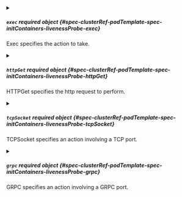 


<details className="config-field" data-expandable="true">
<summary>

##### `exec` <span className="config-field-required" data-required="false">required</span> <span className="config-field-type">object</span> <span className="config-field-default"></span> <span className="config-field-enum"></span> {#spec-clusterRef-podTemplate-spec-initContainers-livenessProbe-exec}

Exec specifies the action to take.

</summary>

<PartialExecreference />


</details>



<details className="config-field" data-expandable="true">
<summary>

##### `httpGet` <span className="config-field-required" data-required="false">required</span> <span className="config-field-type">object</span> <span className="config-field-default"></span> <span className="config-field-enum"></span> {#spec-clusterRef-podTemplate-spec-initContainers-livenessProbe-httpGet}

HTTPGet specifies the http request to perform.

</summary>

<PartialHttpGetreference />


</details>



<details className="config-field" data-expandable="true">
<summary>

##### `tcpSocket` <span className="config-field-required" data-required="false">required</span> <span className="config-field-type">object</span> <span className="config-field-default"></span> <span className="config-field-enum"></span> {#spec-clusterRef-podTemplate-spec-initContainers-livenessProbe-tcpSocket}

TCPSocket specifies an action involving a TCP port.

</summary>

<PartialTcpSocketreference />


</details>



<details className="config-field" data-expandable="true">
<summary>

##### `grpc` <span className="config-field-required" data-required="false">required</span> <span className="config-field-type">object</span> <span className="config-field-default"></span> <span className="config-field-enum"></span> {#spec-clusterRef-podTemplate-spec-initContainers-livenessProbe-grpc}

GRPC specifies an action involving a GRPC port.

</summary>

<PartialGrpcreference />


</details>


<PartialInitialDelaySeconds />


<PartialTimeoutSeconds />


<PartialPeriodSeconds />


<PartialSuccessThreshold />


<PartialFailureThreshold />


<PartialTerminationGracePeriodSeconds />

